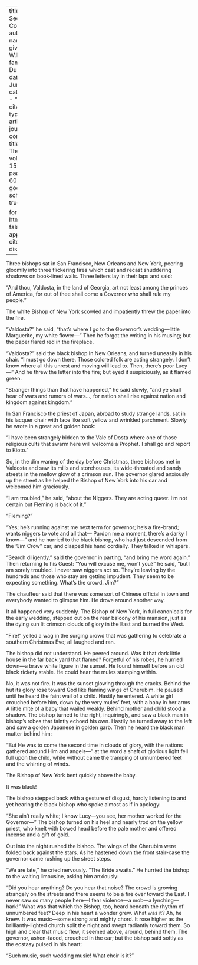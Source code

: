 
---
title: 'The Second Coming'
author:
  - name:
      given: W.E.B.
      family: Du Bois
date: Jun. 1917
categories: 
  - ""
citation: 
  type: article-journal
  container-title: The Crisis
  volume: 15
  issue: 2
  page: 59-60
google-scholar: true

format:
  html:
    toc: false
    appendix-cite-as: display
---



Three bishops sat in San Francisco, New Orleans and New York, peering gloomily into three flickering fires which cast and recast shuddering shadows on book-lined walls. Three letters lay in their laps and said:

"And thou, Valdosta, in the land of Georgia, art not least among the princes of America, for out of thee shall come a Governor who shall rule my people."

The white Bishop of New York scowled and impatiently threw the paper into the fire.

"Valdosta?" he said, "that's where I go to the Governor's wedding---little Marguerite, my white flower---" Then he forgot the writing in his musing; but the paper flared red in the fireplace.

"Valdosta?" said the black bishop In New Orleans, and turned uneasily in his chair. "I must go down there. Those colored folk are acting strangely. I don't know where all this unrest and moving will lead to. Then, there's poor Lucy---" And he threw the letter into the fire; but eyed it suspiciously, as it flamed green.

"Stranger things than that have happened," he said slowly, "and ye shall hear of wars and rumors of wars..., for nation shall rise against nation and kingdom against kingdom."

In San Francisco the priest of Japan, abroad to study strange lands, sat in his lacquer chair with face like soft yellow and wrinkled parchment. Slowly he wrote in a great and golden book:

"I have been strangely bidden to the Vale of Dosta where one of those religious cults that swarm here will welcome a Prophet. I shall go and report to Kioto."

So, in the dim waning of the day before Christmas, three bishops met in Valdosta and saw its mills and storehouses, its wide-throated and sandy streets in the mellow glow of a crimson sun. The governor glared anxiously up the street as he helped the Bishop of New York into his car and welcomed him graciously.

"I am troubled," he said, "about the Niggers. They are acting queer. I'm not certain but Fleming is back of it."

"Fleming?"

"Yes; he's running against me next term for governor; he's a fire-brand; wants niggers to vote and all that--- Pardon me a moment, there's a darky I know---" and he hurried to the black bishop, who had just descended from the "Jim Crow" car, and clasped his hand cordially. They talked in whispers.

"Search diligently," said the governor in parting, "and bring me word
again." Then returning to his Guest: "You will excuse me, won't you?" he
said, "but I am sorely troubled. I never saw niggers act so. They're leaving
by the hundreds and those who stay are getting impudent. They seem to be
expecting something. What's the crowd. Jim?"

The chauffeur said that there was some sort of Chinese official in town and
everybody wanted to glimpse him. He drove around another way.

It all happened very suddenly. The Bishop of New York, in full canonicals
for the early wedding, stepped out on the rear balcony of his mansion, just as
the dying sun lit crimson clouds of glory in the East and burned the West.

"Fire!" yelled a wag in the surging crowd that was gathering to celebrate
a southern Christmas Eve; all laughed and ran.

The bishop did not understand. He peered around. Was it that dark little
house in the far back yard that flamed? Forgetful of his robes, he hurried
down—a brave white figure in the sunset. He found himself before an old
black rickety stable. He could hear the mules stamping within.

No, it was not fire. It was the sunset glowing through the cracks. Behind
the hut its glory rose toward God like flaming wings of Cherubim. He paused
until he heard the faint wail of a child. Hastily he entered. A white girl
crouched before him, down by the very mules' feet, with a baby in her arms
A little mite of a baby that wailed weakly. Behind mother and child stood a
shadow. The bishop turned to the right, inquiringly, and saw a black man
in bishop's robes that faintly echoed his own. Hastily he turned away to the
left and saw a golden Japanese in golden garb. Then he heard the black man
mutter behind him:

"But He was to come the second time in clouds of glory, with the nations
gathered around Him and angels---" at the word a shaft of glorious light fell full
upon the child, while without came the tramping of unnumbered feet and the
whirring of winds.

The Bishop of New York bent quickly above the baby.

It was black!

The bishop stepped back with a gesture of disgust, hardly listening to and
yet hearing the black bishop who spoke almost as if in apology:

"She ain't really white; I know Lucy---you see, her mother worked for
the Governor---" The bishop turned on his heel and nearly trod on the yellow
priest, who knelt with bowed head before the pale mother and offered incense
and a gift of gold.

Out into the night rushed the bishop. The wings of the Cherubim were
folded back against the stars. As he hastened down the front stair-case the
governor came rushing up the street steps.

"We are late," he cried nervously. "The Bride awaits." He hurried the
bishop to the waiting limousine, asking him anxiously:

"Did you hear anything? Do you hear that noise? The crowd is growing
strangely on the streets and there seems to be a fire over toward the East. I
never saw so many people here---I fear violence---a mob---a lynching---hark!"
What was that which the Bishop, too, heard beneath the rhythm of unnumbered feet? Deep in his heart a wonder grew. What was it? Ah, he knew.
It was music---some strong and mighty chord. It rose higher as the brilliantly-lighted church split the night and swept radiantly toward them. So high and
clear that music flew, it seemed above, around, behind them. The governor,
ashen-faced, crouched in the car; but the bishop said softly as the ecstasy pulsed
in his heart:

"Such music, such wedding music! What choir is it?"

